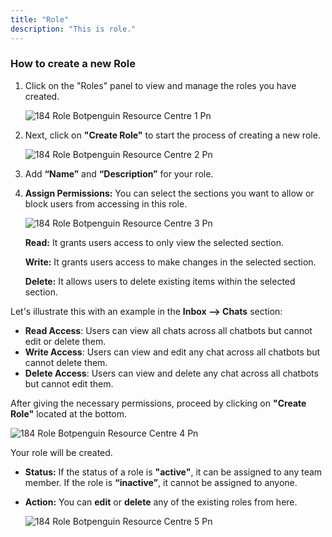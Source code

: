 ```yaml
---
title: "Role"
description: "This is role."
---
```


### **How to create a new Role**

1. Click on the "Roles" panel to view and manage the roles you have created.

   ![184 Role Botpenguin Resource Centre 1 Pn](/images/how-botpenguin-works/role/184.role__botpenguin_resource_centre-1.png)
2. Next, click on **"Create Role"** to start the process of creating a new role.

   ![184 Role Botpenguin Resource Centre 2 Pn](/images/how-botpenguin-works/role/184.role__botpenguin_resource_centre-2.png)
3. Add **“Name”** and **“Description”** for your role.
4. **Assign Permissions:** You can select the sections you want to allow or block users from accessing in this role.

   ![184 Role Botpenguin Resource Centre 3 Pn](/images/how-botpenguin-works/role/184.role__botpenguin_resource_centre-3.png)

   **Read:** It grants users access to only view the selected section.

   **Write:** It grants users access to make changes in the selected section.

   **Delete:** It allows users to delete existing items within the selected section.

Let's illustrate this with an example in the **Inbox —\> Chats** section:

- **Read Access**: Users can view all chats across all chatbots but cannot edit or delete them.
- **Write Access**: Users can view and edit any chat across all chatbots but cannot delete them.
- **Delete Access**: Users can view and delete any chat across all chatbots but cannot edit them.

After giving the necessary permissions, proceed by clicking on **"Create Role"** located at the bottom.

![184 Role Botpenguin Resource Centre 4 Pn](/images/how-botpenguin-works/role/184.role__botpenguin_resource_centre-4.png)

Your role will be created.

- **Status:** If the status of a role is **"active"**, it can be assigned to any team member. If the role is **“inactive”**, it cannot be assigned to anyone.
- **Action:** You can **edit** or **delete** any of the existing roles from here.

  ![184 Role Botpenguin Resource Centre 5 Pn](/images/how-botpenguin-works/role/184.role__botpenguin_resource_centre-5.png)
